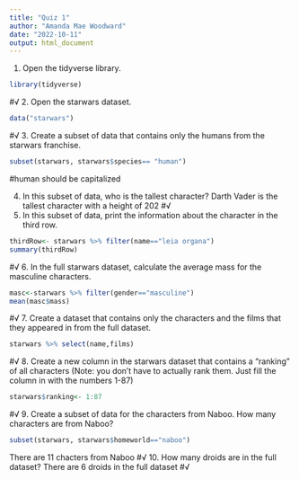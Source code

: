```yaml
---
title: "Quiz 1"
author: "Amanda Mae Woodward"
date: "2022-10-11"
output: html_document
---
```

1. Open the tidyverse library.
```r
library(tidyverse)
```
#√
2. Open the starwars dataset.
```r
data("starwars")
```
#√
3. Create a subset of data that contains only the humans from the starwars franchise.
```r
subset(starwars, starwars$species== "human")
```
#human should be capitalized 

4. In this subset of data, who is the tallest character? 
Darth Vader is the tallest character with a height of 202
#√
5. In this subset of data, print the information about the character in the third row. 
```r
thirdRow<- starwars %>% filter(name=="leia organa")
summary(thirdRow)
```
#√
6. In the full starwars dataset, calculate the average mass for the masculine characters. 
```r
masc<-starwars %>% filter(gender=="masculine")
mean(masc$mass)
```
#√
7. Create a dataset that contains only the characters and the films that they appeared in from the full dataset. 
```r
starwars %>% select(name,films)
```
#√
8. Create a new column in the starwars dataset that contains a "ranking" of all characters (Note: you don't have to actually rank them. Just fill the column in with the numbers 1-87)
```r
starwars$ranking<- 1:87
```
#√
9. Create a subset of data for the characters from Naboo. How many characters are from Naboo? 
```r
subset(starwars, starwars$homeworld=="naboo")
```
There are 11 chacters from Naboo
#√
10. How many droids are in the full dataset? 
There are 6 droids in the full dataset 
#√
